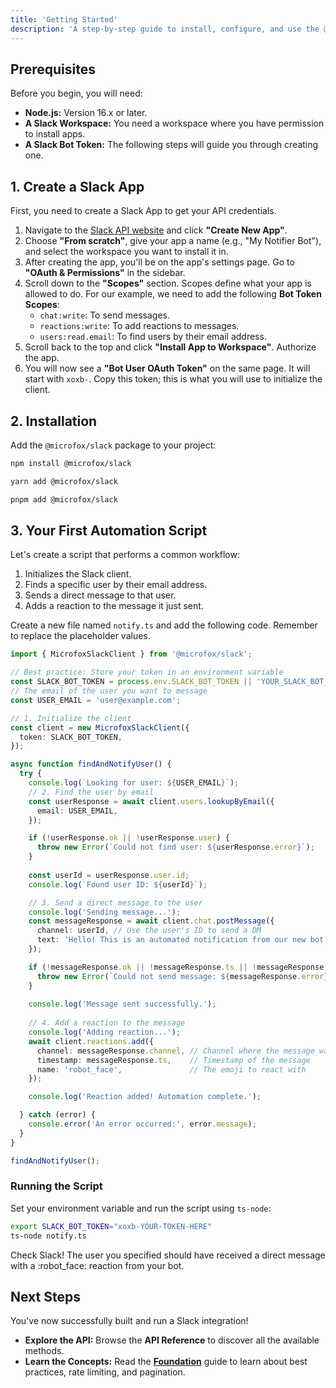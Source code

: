 ```yaml
---
title: 'Getting Started'
description: 'A step-by-step guide to install, configure, and use the @microfox/slack SDK to build your first integration.'
---
```


## Prerequisites

Before you begin, you will need:
-   **Node.js:** Version 16.x or later.
-   **A Slack Workspace:** You need a workspace where you have permission to install apps.
-   **A Slack Bot Token:** The following steps will guide you through creating one.

## 1. Create a Slack App

First, you need to create a Slack App to get your API credentials.

1.  Navigate to the [Slack API website](https://api.slack.com/apps) and click **"Create New App"**.
2.  Choose **"From scratch"**, give your app a name (e.g., "My Notifier Bot"), and select the workspace you want to install it in.
3.  After creating the app, you'll be on the app's settings page. Go to **"OAuth & Permissions"** in the sidebar.
4.  Scroll down to the **"Scopes"** section. Scopes define what your app is allowed to do. For our example, we need to add the following **Bot Token Scopes**:
    -   `chat:write`: To send messages.
    -   `reactions:write`: To add reactions to messages.
    -   `users:read.email`: To find users by their email address.
5.  Scroll back to the top and click **"Install App to Workspace"**. Authorize the app.
6.  You will now see a **"Bot User OAuth Token"** on the same page. It will start with `xoxb-`. Copy this token; this is what you will use to initialize the client.

## 2. Installation

Add the `@microfox/slack` package to your project:
<CodeGroup>
```bash npm
npm install @microfox/slack
```
```bash yarn
yarn add @microfox/slack
```
```bash pnpm
pnpm add @microfox/slack
```
</CodeGroup>

## 3. Your First Automation Script

Let's create a script that performs a common workflow:
1.  Initializes the Slack client.
2.  Finds a specific user by their email address.
3.  Sends a direct message to that user.
4.  Adds a reaction to the message it just sent.

Create a new file named `notify.ts` and add the following code. Remember to replace the placeholder values.

```typescript
import { MicrofoxSlackClient } from '@microfox/slack';

// Best practice: Store your token in an environment variable
const SLACK_BOT_TOKEN = process.env.SLACK_BOT_TOKEN || 'YOUR_SLACK_BOT_TOKEN';
// The email of the user you want to message
const USER_EMAIL = 'user@example.com'; 

// 1. Initialize the client
const client = new MicrofoxSlackClient({
  token: SLACK_BOT_TOKEN,
});

async function findAndNotifyUser() {
  try {
    console.log(`Looking for user: ${USER_EMAIL}`);
    // 2. Find the user by email
    const userResponse = await client.users.lookupByEmail({
      email: USER_EMAIL,
    });

    if (!userResponse.ok || !userResponse.user) {
      throw new Error(`Could not find user: ${userResponse.error}`);
    }
    
    const userId = userResponse.user.id;
    console.log(`Found user ID: ${userId}`);

    // 3. Send a direct message to the user
    console.log('Sending message...');
    const messageResponse = await client.chat.postMessage({
      channel: userId, // Use the user's ID to send a DM
      text: 'Hello! This is an automated notification from our new bot. :wave:',
    });

    if (!messageResponse.ok || !messageResponse.ts || !messageResponse.channel) {
      throw new Error(`Could not send message: ${messageResponse.error}`);
    }
    
    console.log('Message sent successfully.');
    
    // 4. Add a reaction to the message
    console.log('Adding reaction...');
    await client.reactions.add({
      channel: messageResponse.channel, // Channel where the message was sent
      timestamp: messageResponse.ts,    // Timestamp of the message
      name: 'robot_face',               // The emoji to react with
    });

    console.log('Reaction added! Automation complete.');

  } catch (error) {
    console.error('An error occurred:', error.message);
  }
}

findAndNotifyUser();
```

### Running the Script
Set your environment variable and run the script using `ts-node`:

```bash
export SLACK_BOT_TOKEN="xoxb-YOUR-TOKEN-HERE"
ts-node notify.ts
```

Check Slack! The user you specified should have received a direct message with a :robot_face: reaction from your bot.

## Next Steps
You've now successfully built and run a Slack integration!
-   **Explore the API:** Browse the **API Reference** to discover all the available methods.
-   **Learn the Concepts:** Read the **[Foundation](/micro-sdks/slack/foundation)** guide to learn about best practices, rate limiting, and pagination.
